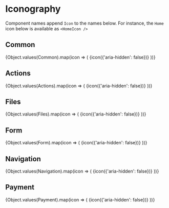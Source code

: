 
<Meta title="Components/Icon/Iconography" />

# Iconography

Component names append `Icon` to the names below. For instance, the `Home` icon below is available as `<HomeIcon />`

## Common

<IconGallery>
  {Object.values(Common).map(icon => (
    <IconItem key={icon.displayName} name={icon.displayName?.substring(0, icon.displayName?.length - 4)}>
      {icon({'aria-hidden': false})}
    </IconItem>
  ))}
</IconGallery>

## Actions

<IconGallery>
  {Object.values(Actions).map(icon => (
    <IconItem key={icon.displayName} name={icon.displayName?.substring(0, icon.displayName?.length - 4)}>
      {icon({'aria-hidden': false})}
    </IconItem>
  ))}
</IconGallery>

## Files

<IconGallery>
  {Object.values(Files).map(icon => (
    <IconItem key={icon.displayName} name={icon.displayName?.substring(0, icon.displayName?.length - 4)}>
      {icon({'aria-hidden': false})}
    </IconItem>
  ))}
</IconGallery>

## Form

<IconGallery>
  {Object.values(Form).map(icon => (
    <IconItem key={icon.displayName} name={icon.displayName?.substring(0, icon.displayName?.length - 4)}>
      {icon({'aria-hidden': false})}
    </IconItem>
  ))}
</IconGallery>

## Navigation

<IconGallery>
  {Object.values(Navigation).map(icon => (
    <IconItem key={icon.displayName} name={icon.displayName?.substring(0, icon.displayName?.length - 4)}>
      {icon({'aria-hidden': false})}
    </IconItem>
  ))}
</IconGallery>

## Payment

<IconGallery>
  {Object.values(Payment).map(icon => (
    <IconItem key={icon.displayName} name={icon.displayName?.substring(0, icon.displayName?.length - 4)}>
      {icon({'aria-hidden': false})}
    </IconItem>
  ))}
</IconGallery>

<!--
## Legacy Glyphicons

`availity-uikit` glyphs previously approved by UX.

<IconGallery>
  {AvIcons.map(icon => (
    <IconItem key={icon.uid} name={icon.css}>
      { icon.svg ?
        <SvgIcon viewBox={`0 0 ${icon.svg?.width || '1000'} 1000`}>
          <path d={`${icon.svg?.path}`}/>
        </SvgIcon>
        :
        <div>NO SVG</div>
      }
    </IconItem>
  ))}
</IconGallery>
-->
